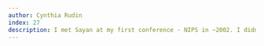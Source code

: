 ```yaml
---
author: Cynthia Rudin
index: 27
description: I met Sayan at my first conference - NIPS in ~2002. I didn't know a soul, I was not feeling well, it was really cold, I was very lonely, and definitely wondering if I belonged there at all. Sayan and his friend Rif totally changed everything - they spent both afternoons with me, and their excitement about the field was totally contagious. Who knows if I would still be in this field if it weren't for them? I kept in touch and Sayan's presence here was one of the main reasons I chose to come to Duke. Sayan can really light up a room. He had immense enthusiasm for whatever he was working on and you could just see his eyes light up when he was describing it. His booming laugh was incredible! He had an impressive knowledge base spanning many fields and always described himself as "very theoretical but also very applied" which I thought was awesome. Sayan also had a reputation among female ML scientists and statisticians as someone who was unique in being able to support them even when others didn't (there were so few of us back then!). I'll miss Sayan an awful lot.
---
```

